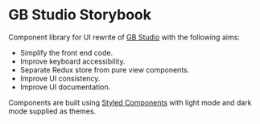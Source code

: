 
<Meta title="Introduction" />

# GB Studio Storybook

Component library for UI rewrite of [GB Studio](https://www.gbstudio.dev/) with the following aims:

- Simplify the front end code.
- Improve keyboard accessibility.
- Separate Redux store from pure view components.
- Improve UI consistency.
- Improve UI documentation.

Components are built using [Styled Components](https://styled-components.com/) with light mode and dark mode supplied as themes.
